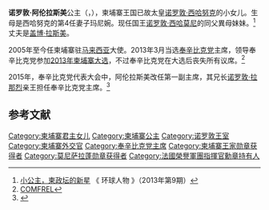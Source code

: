 {{Infobox Officeholder 
|name            = 诺罗敦·阿伦拉斯美
|title           =  
|image           = Norodom Arunrasmy (cropped).jpg
|caption         =
|office          = 柬埔寨駐馬來西亞大使
|primeminister   = [[洪森|洪森]] 
|term_start      = 2005年4月
|term_end        = 2018年4月23日
|predecessor     = 
|successor       = Rath Many 
|office1         = 柬埔寨參議院議員
|nominator1      = [[諾羅敦·西哈莫尼|諾羅敦·西哈莫尼]]
|term_start1     = 2018年4月23日
|term_end1       = 
|office2         = [[奉辛比克黨|奉辛比克黨]]主席
|term_start2     = 2013年3月23日
|term_end2       = 2015年1月19日
|predecessor2    = [[涅本蔡|涅本蔡]]
|successor2      = [[諾羅敦·拉那烈|諾羅敦·拉那烈]] 
|spouse          = {{marriage|西索瓦·西里拉斯|1970年|1991年|reason=d}}<br>{{marriage|[[蓋博·拉斯美|蓋博·拉斯美]]|1991年|}}
|children        = 5 
|blank1          = 王室
|data1           = [[诺罗敦王室|诺罗敦王室]] 
|parents         = [[诺罗敦·西哈努克|诺罗敦·西哈努克]]<br />Mam Manivan Phanivong
|birth_date      = {{birth date and age|1955|10|02|df=yes}}
|birth_place     = 柬埔寨[[金邊|金邊]]
|death_date      =
|death_place     =
|party           = [[奉辛比克黨|奉辛比克黨]] 
}}

{{Cambodian royal family}}
'''诺罗敦·阿伦拉斯美'''公主（{{lang-km|នរោត្តម អរុណរស្មី}}，{{bd|1955年|10月2日||}}），柬埔寨王国已故太皇[[诺罗敦·西哈努克|诺罗敦·西哈努克]]的小女儿。生母是西哈努克的第4任妻子玛尼婉。现任国王[[诺罗敦·西哈莫尼|诺罗敦·西哈莫尼]]的同父異母妹妹。<ref>[http://paper.people.com.cn/hqrw/html/2013-04/06/content_1224198.htm 小公主，柬政坛的新星] {{Wayback|url=http://paper.people.com.cn/hqrw/html/2013-04/06/content_1224198.htm |date=20140714125916 }} 《 环球人物 》（2013年第9期）</ref>丈夫是[[盖博·拉斯美|盖博·拉斯美]]。

2005年至今任柬埔寨驻[[马来西亚|马来西亚]]大使。2013年3月当选[[奉辛比克党|奉辛比克党]]主席，领导奉辛比克党参加[[2013年柬埔寨大选|2013年柬埔寨大选]]，不过奉辛比克党在大选后丧失所有议席。<ref>[http://comfrel.cambodianvotervoice.org/components/com_mypublications/files/95256720130729_Comfrel_Pattern_Election_Result_PR_Kh_Final.pdf COMFREL]{{dead link|date=十月 2017 |bot=InternetArchiveBot }}</ref>

2015年，奉辛比克党代表大会中，阿伦拉斯美改任第一副主席，其兄长[[诺罗敦·拉那烈|诺罗敦·拉那烈]]亲王担任奉辛比克党主席。<ref>{{Cite news| url = http://news.xinhuanet.com/world/2015-01/19/c_1114051704.htm| title = 拉那烈重返奉辛比克党担任主席| work = 新华网| date = 2015-01-19| accessdate = 2015-01-21| archive-date = 2015-01-22| archive-url = https://web.archive.org/web/20150122190938/http://news.xinhuanet.com/world/2015-01/19/c_1114051704.htm| dead-url = no}}</ref>

==参考文献==
{{Reflist}}

{{Authority control}}
[[Category:柬埔寨君主女儿|Category:柬埔寨君主女儿]]
[[Category:柬埔寨公主|Category:柬埔寨公主]]
[[Category:诺罗敦王室|Category:诺罗敦王室]]
[[Category:柬埔寨外交官|Category:柬埔寨外交官]]
[[Category:奉辛比克党主席|Category:奉辛比克党主席]]
[[Category:柬埔寨王家勋章获得者|Category:柬埔寨王家勋章获得者]]
[[Category:莫尼萨拉蓬勋章获得者|Category:莫尼萨拉蓬勋章获得者]]
[[Category:法國榮譽軍團指揮官勳章持有人|Category:法國榮譽軍團指揮官勳章持有人]]